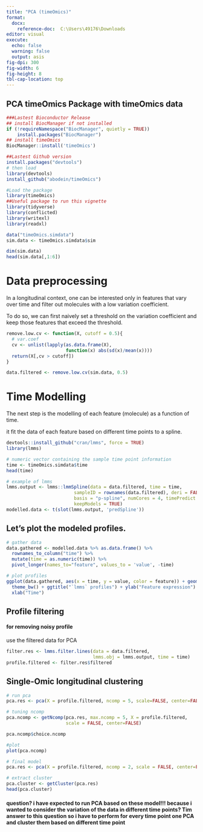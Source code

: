 ```yaml
---
title: "PCA (timeOmics)"
format: 
  docx:
    reference-doc:  C:\Users\49176\Downloads
editor: visual
execute: 
  echo: false
  warning: false
  output: asis
fig-dpi: 300
fig-width: 6
fig-height: 8
tbl-cap-location: top
---
```


## **PCA timeOmics Package with timeOmics data**

```r
###Lastest Bioconductor Release
## install BiocManager if not installed
if (!requireNamespace("BiocManager", quietly = TRUE))
    install.packages("BiocManager")
## install timeOmics
BiocManager::install('timeOmics')

##Lastest Github version
install.packages("devtools")
# then load
library(devtools)
install_github("abodein/timeOmics")

#Load the package
library(timeOmics)
##Useful package to run this vignette
library(tidyverse)
library(conflicted)
library(writexl)
library(readxl)
```

```r
data("timeOmics.simdata")
sim.data <- timeOmics.simdata$sim

dim(sim.data) 
head(sim.data[,1:6])


```

# **Data preprocessing**

In a longitudinal context, one can be interested only in features that vary over time and filter out molecules with a low variation coefficient.

To do so, we can first naively set a threshold on the variation coefficient and keep those features that exceed the threshold.

```r

remove.low.cv <- function(X, cutoff = 0.5){
  # var.coef
  cv <- unlist(lapply(as.data.frame(X), 
                      function(x) abs(sd(x)/mean(x))))
  return(X[,cv > cutoff])
}

data.filtered <- remove.low.cv(sim.data, 0.5)

```

# **Time Modelling**

The next step is the modelling of each feature (molecule) as a function of time.

it fit the data of each feature based on different time points to a spline.

```r
devtools::install_github("cran/lmms", force = TRUE)
library(lmms)

# numeric vector containing the sample time point information
time <- timeOmics.simdata$time
head(time)

# example of lmms
lmms.output <- lmms::lmmSpline(data = data.filtered, time = time,
                         sampleID = rownames(data.filtered), deri = FALSE,
                         basis = "p-spline", numCores = 4, timePredict = 1:9,
                         keepModels = TRUE)
modelled.data <- t(slot(lmms.output, 'predSpline'))

```

## Let's plot the modeled profiles.

```r
# gather data
data.gathered <- modelled.data %>% as.data.frame() %>% 
  rownames_to_column("time") %>%
  mutate(time = as.numeric(time)) %>%
  pivot_longer(names_to="feature", values_to = 'value', -time)

# plot profiles
ggplot(data.gathered, aes(x = time, y = value, color = feature)) + geom_line() +
  theme_bw() + ggtitle("`lmms` profiles") + ylab("Feature expression") +
  xlab("Time")
```

## **Profile filtering**

#### for removing noisy profile

use the filtered data for PCA

```r
filter.res <- lmms.filter.lines(data = data.filtered, 
                                lmms.obj = lmms.output, time = time)
profile.filtered <- filter.res$filtered
```

## **Single-Omic longitudinal clustering**

```r
# run pca
pca.res <- pca(X = profile.filtered, ncomp = 5, scale=FALSE, center=FALSE)

# tuning ncomp
pca.ncomp <- getNcomp(pca.res, max.ncomp = 5, X = profile.filtered, 
                      scale = FALSE, center=FALSE)

pca.ncomp$choice.ncomp

#plot
plot(pca.ncomp)


```

```r
# final model
pca.res <- pca(X = profile.filtered, ncomp = 2, scale = FALSE, center=FALSE)

# extract cluster
pca.cluster <- getCluster(pca.res)
head(pca.cluster)

```

#### question? i have expected to run PCA based on these model!!! because i wanted to consider the variation of the data in different time points? Tim answer to this question so i have to perform for every time point one PCA and cluster them based on different time point
